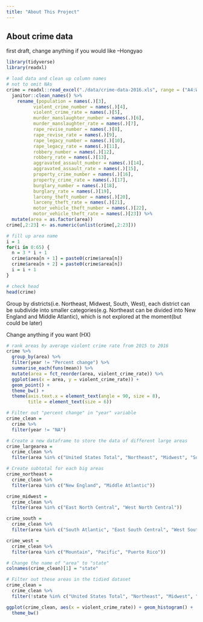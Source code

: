 ```yaml
---
title: "About This Project"
---
```



## About crime data

first draft, change anything if you would like --Hongyao

```r
library(tidyverse)
library(readxl)
```

```r
# load data and clean up column names
# not to omit NAs
crime = readxl::read_excel("./data/crime-data-2016.xls", range = ("A4:W202")) %>% 
  janitor::clean_names() %>% 
    rename_(population = names(.)[3],
          violent_crime_number = names(.)[4],
          violent_crime_rate = names(.)[5],
          murder_manslaughter_number = names(.)[6],
          murder_manslaughter_rate = names(.)[7],
          rape_revise_number = names(.)[8],
          rape_revise_rate = names(.)[9],
          rape_legacy_number = names(.)[10],
          rape_legacy_rate = names(.)[11],
          robbery_number = names(.)[12],
          robbery_rate = names(.)[13],
          aggravated_assault_number = names(.)[14],
          aggravated_assault_rate = names(.)[15],
          property_crime_number = names(.)[16],
          property_crime_rate = names(.)[17],
          burglary_number = names(.)[18],
          burglary_rate = names(.)[19],
          larceny_theft_number = names(.)[20],
          larceny_theft_rate = names(.)[21],
          motor_vehicle_theft_number = names(.)[22],
          motor_vehicle_theft_rate = names(.)[23]) %>% 
  mutate(area = as.factor(area)) 
crime[,2:23] <- as.numeric(unlist(crime[,2:23]))

# fill up area name
i = 1
for(i in 0:65) {
  n = 3 * i + 1
  crime$area[n + 1] = paste0(crime$area[n]) 
  crime$area[n + 2] = paste0(crime$area[n])
  i = i + 1
}

# check head
head(crime)
```

Group by districts(i.e. Northeast, Midwest, South, West), each district can be subdivide into smaller categories(e.g. Northeast can be divided into New England and Middle Atlantic), which is not explored at the moment(but could be later)

Change anything if you want (HX)

```r
# rank areas by average violent crime rate from 2015 to 2016
crime %>% 
  group_by(area) %>% 
  filter(year != "Percent change") %>%
  summarise_each(funs(mean)) %>%
  mutate(area = fct_reorder(area, violent_crime_rate)) %>% 
  ggplot(aes(x = area, y = violent_crime_rate)) +
  geom_point() +
  theme_bw() +
  theme(axis.text.x = element_text(angle = 90, size = 8),
        title = element_text(size = 6))
```

```r
# Filter out "percent change" in "year" variable
crime_clean = 
  crime %>%
  filter(year != "NA")

# Create a new dataframe to store the data of different large areas
crime_largearea = 
  crime_clean %>%
  filter(area %in% c("United States Total", "Northeast", "Midwest", "South", "West"))

# Create subtotal for each big areas
crime_northeast = 
  crime_clean %>%
  filter(area %in% c("New England", "Middle Atlantic"))

crime_midwest = 
  crime_clean %>%
  filter(area %in% c("East North Central", "West North Central"))

crime_south = 
  crime_clean %>%
  filter(area %in% c("South Atlantic", "East South Central", "West South Central"))

crime_west = 
  crime_clean %>%
  filter(area %in% c("Mountain", "Pacific", "Puerto Rico"))

# Change the name of "area" to "state"
colnames(crime_clean)[1] = "state"

# Filter out these areas in the tidied dataset
crime_clean = 
  crime_clean %>%
  filter(!state %in% c("United States Total", "Northeast", "Midwest", "South", "West", "New England", "Middle Atlantic", "East North Central", "West North Central", "South Atlantic", "East South Central", "West South Central", "Mountain", "Pacific", "Puerto Rico"))
```

```r
ggplot(crime_clean, aes(x = violent_crime_rate)) + geom_histogram() +
  theme_bw()
```
















